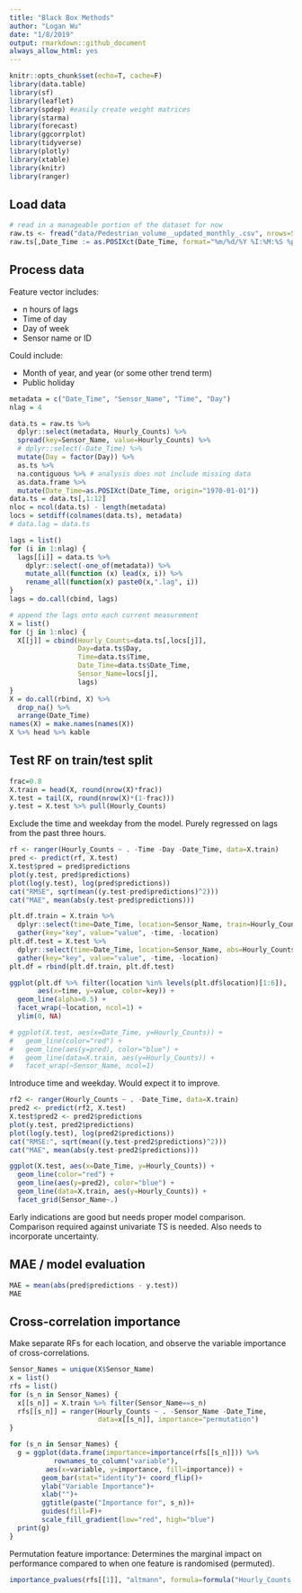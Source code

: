 ```yaml
---
title: "Black Box Methods"
author: "Logan Wu"
date: "1/8/2019"
output: rmarkdown::github_document
always_allow_html: yes
---
```


```r
knitr::opts_chunk$set(echo=T, cache=F)
library(data.table)
library(sf)
library(leaflet)
library(spdep) #easily create weight matrices
library(starma)
library(forecast)
library(ggcorrplot)
library(tidyverse)
library(plotly)
library(xtable)
library(knitr)
library(ranger)
```

## Load data

```r
# read in a manageable portion of the dataset for now
raw.ts <- fread("data/Pedestrian_volume__updated_monthly_.csv", nrows=50000)
raw.ts[,Date_Time := as.POSIXct(Date_Time, format="%m/%d/%Y %I:%M:%S %p")]
```

## Process data

Feature vector includes:

- n hours of lags
- Time of day
- Day of week
- Sensor name or ID

Could include:

- Month of year, and year (or some other trend term)
- Public holiday

```r
metadata = c("Date_Time", "Sensor_Name", "Time", "Day")
nlag = 4

data.ts = raw.ts %>%
  dplyr::select(metadata, Hourly_Counts) %>%
  spread(key=Sensor_Name, value=Hourly_Counts) %>%
  # dplyr::select(-Date_Time) %>%
  mutate(Day = factor(Day)) %>%
  as.ts %>%
  na.contiguous %>% # analysis does not include missing data
  as.data.frame %>%
  mutate(Date_Time=as.POSIXct(Date_Time, origin="1970-01-01"))
data.ts = data.ts[,1:12]
nloc = ncol(data.ts) - length(metadata)
locs = setdiff(colnames(data.ts), metadata)
# data.lag = data.ts

lags = list()
for (i in 1:nlag) {
  lags[[i]] = data.ts %>%
    dplyr::select(-one_of(metadata)) %>%
    mutate_all(function (x) lead(x, i)) %>%
    rename_all(function(x) paste0(x,".lag", i))
}
lags = do.call(cbind, lags)

# append the lags onto each current measurement
X = list()
for (j in 1:nloc) {
  X[[j]] = cbind(Hourly_Counts=data.ts[,locs[j]], 
                 Day=data.ts$Day, 
                 Time=data.ts$Time, 
                 Date_Time=data.ts$Date_Time,
                 Sensor_Name=locs[j],
                 lags)
}
X = do.call(rbind, X) %>%
  drop_na() %>%
  arrange(Date_Time)
names(X) = make.names(names(X))
X %>% head %>% kable
```

## Test RF on train/test split

```r
frac=0.8
X.train = head(X, round(nrow(X)*frac))
X.test = tail(X, round(nrow(X)*(1-frac)))
y.test = X.test %>% pull(Hourly_Counts)
```

Exclude the time and weekday from the model. Purely regressed on lags from the past three hours.

```r
rf <- ranger(Hourly_Counts ~ . -Time -Day -Date_Time, data=X.train)
pred <- predict(rf, X.test)
X.test$pred = pred$predictions
plot(y.test, pred$predictions)
plot(log(y.test), log(pred$predictions))
cat("RMSE", sqrt(mean((y.test-pred$predictions)^2)))
cat("MAE", mean(abs(y.test-pred$predictions)))

plt.df.train = X.train %>%
  dplyr::select(time=Date_Time, location=Sensor_Name, train=Hourly_Counts) %>%
  gather(key="key", value="value", -time, -location)
plt.df.test = X.test %>%
  dplyr::select(time=Date_Time, location=Sensor_Name, obs=Hourly_Counts, fcst=pred) %>%
  gather(key="key", value="value", -time, -location)
plt.df = rbind(plt.df.train, plt.df.test)

ggplot(plt.df %>% filter(location %in% levels(plt.df$location)[1:6]),
       aes(x=time, y=value, color=key)) +
  geom_line(alpha=0.5) +
  facet_wrap(~location, ncol=1) +
  ylim(0, NA)

# ggplot(X.test, aes(x=Date_Time, y=Hourly_Counts)) +
#   geom_line(color="red") +
#   geom_line(aes(y=pred), color="blue") +
#   geom_line(data=X.train, aes(y=Hourly_Counts)) +
#   facet_wrap(~Sensor_Name, ncol=1)
```

Introduce time and weekday. Would expect it to improve.

```r
rf2 <- ranger(Hourly_Counts ~ . -Date_Time, data=X.train)
pred2 <- predict(rf2, X.test)
X.test$pred2 <- pred2$predictions
plot(y.test, pred2$predictions)
plot(log(y.test), log(pred2$predictions))
cat("RMSE:", sqrt(mean((y.test-pred2$predictions)^2)))
cat("MAE", mean(abs(y.test-pred2$predictions)))

ggplot(X.test, aes(x=Date_Time, y=Hourly_Counts)) +
  geom_line(color="red") +
  geom_line(aes(y=pred2), color="blue") +
  geom_line(data=X.train, aes(y=Hourly_Counts)) +
  facet_grid(Sensor_Name~.)
```

Early indications are good but needs proper model comparison. Comparison required against univariate TS is needed. Also needs to incorporate uncertainty.

## MAE / model evaluation

```r
MAE = mean(abs(pred$predictions - y.test))
MAE
```

## Cross-correlation importance

Make separate RFs for each location, and observe the variable importance of cross-correlations.

```r
Sensor_Names = unique(X$Sensor_Name)
x = list()
rfs = list()
for (s_n in Sensor_Names) {
  x[[s_n]] = X.train %>% filter(Sensor_Name==s_n)
  rfs[[s_n]] = ranger(Hourly_Counts ~ . -Sensor_Name -Date_Time,
                      data=x[[s_n]], importance="permutation")
}
```

```r
for (s_n in Sensor_Names) {
  g = ggplot(data.frame(importance=importance(rfs[[s_n]])) %>%
           rownames_to_column("variable"),
         aes(x=variable, y=importance, fill=importance)) + 
        geom_bar(stat="identity")+ coord_flip()+
        ylab("Variable Importance")+
        xlab("")+
        ggtitle(paste("Importance for", s_n))+
        guides(fill=F)+
        scale_fill_gradient(low="red", high="blue")
  print(g)
}
```

Permutation feature importance: Determines the marginal impact on performance compared to when one feature is randomised (permuted).
```r
importance_pvalues(rfs[[1]], "altmann", formula=formula("Hourly_Counts ~ . - Sensor_Name - Date_Time"), data=x[[s_n]], num.permutations=10)
```